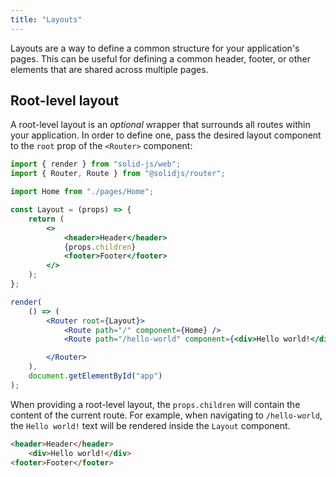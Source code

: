 ```yaml
---
title: "Layouts"
---
```


Layouts are a way to define a common structure for your application's pages.
This can be useful for defining a common header, footer, or other elements that are shared across multiple pages.

## Root-level layout

A root-level layout is an _optional_ wrapper that surrounds all routes within your application. 
In order to define one, pass the desired layout component to the `root` prop of the `<Router>` component:

```jsx
import { render } from "solid-js/web";
import { Router, Route } from "@solidjs/router";

import Home from "./pages/Home";

const Layout = (props) => {
    return (
        <>
            <header>Header</header>
            {props.children}
            <footer>Footer</footer>
        </>
    );
};

render(
    () => (
        <Router root={Layout}>
            <Route path="/" component={Home} />
            <Route path="/hello-world" component={<div>Hello world!</div>} />

        </Router>
    ),
    document.getElementById("app")
);
```

When providing a root-level layout, the `props.children` will contain the content of the current route.
For example, when navigating to `/hello-world`, the `Hello world!` text will be rendered inside the `Layout` component.

```html title="Output"
<header>Header</header>
    <div>Hello world!</div>
<footer>Footer</footer>
```